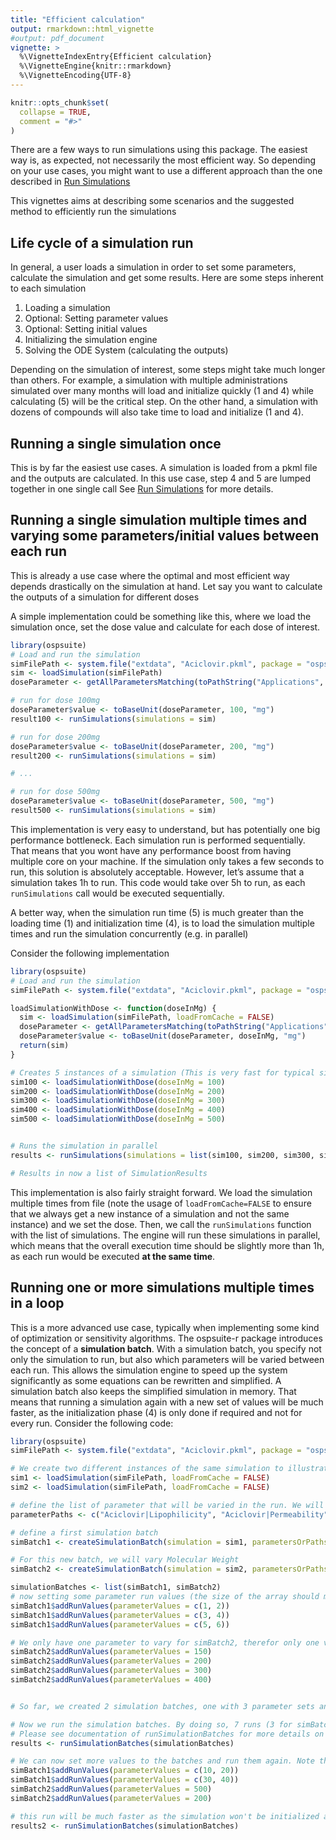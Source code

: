 ---
title: "Efficient calculation"
output: rmarkdown::html_vignette
#output: pdf_document
vignette: >
  %\VignetteIndexEntry{Efficient calculation}
  %\VignetteEngine{knitr::rmarkdown}
  %\VignetteEncoding{UTF-8}
---

```{r, include = FALSE}
knitr::opts_chunk$set(
  collapse = TRUE,
  comment = "#>"
)
```

There are a few ways to run simulations using this package. 
The easiest way is,  as expected,  not necessarily the most efficient way. So depending on your use cases, you might want to use a different approach than the one
described in [Run Simulations](run-simulation.html)

This vignettes aims at describing some scenarios and the suggested method to efficiently run the simulations

## Life cycle of a simulation run

In general, a user loads a simulation in order to set some parameters, calculate the simulation and get some results. 
Here are some steps inherent to each simulation 

1. Loading a simulation
2. Optional: Setting parameter values
3. Optional: Setting initial values
4. Initializing the simulation engine
5. Solving the ODE System (calculating the outputs)

Depending on the simulation of interest, some steps might take much longer than others. For example, a simulation with multiple administrations simulated over many months will load and initialize quickly (1 and 4) while calculating (5) will be the critical step. On the other hand, a simulation with dozens of compounds will also take time to load and initialize (1 and 4). 


## Running a single simulation once

This is by far the easiest use cases. A simulation is loaded from a pkml file and the outputs are calculated. In this use case, step 4 and 5 are lumped together in one single call
See [Run Simulations](run-simulation.html) for more details. 


## Running a single simulation multiple times and varying some parameters/initial values between each run

This is already a use case where the optimal and most efficient way depends drastically on the simulation at hand.
Let say you want to calculate the outputs of a simulation for different doses

A simple implementation could be something like this, where we load the simulation once, set the dose value and calculate for each dose of interest. 
```{r SequentialRun, eval=TRUE}
library(ospsuite)
# Load and run the simulation
simFilePath <- system.file("extdata", "Aciclovir.pkml", package = "ospsuite")
sim <- loadSimulation(simFilePath)
doseParameter <- getAllParametersMatching(toPathString("Applications", "**", "Dose"), sim)[[1]]

# run for dose 100mg
doseParameter$value <- toBaseUnit(doseParameter, 100, "mg")
result100 <- runSimulations(simulations = sim)

# run for dose 200mg
doseParameter$value <- toBaseUnit(doseParameter, 200, "mg")
result200 <- runSimulations(simulations = sim)

# ...

# run for dose 500mg
doseParameter$value <- toBaseUnit(doseParameter, 500, "mg")
result500 <- runSimulations(simulations = sim)
```

This implementation is very easy to understand, but has potentially one big performance bottleneck. Each simulation run is performed sequentially. 
That means that you wont have any performance boost from having multiple core on your machine.
If the simulation only takes a few seconds to run, this solution is absolutely acceptable. However, let's assume that a simulation takes 1h to run. This code would take over 5h to run, as each `runSimulations` call would be executed sequentially. 

A better way, when the simulation run time (5) is much greater than the loading time (1) and initialization time (4), is to load the simulation multiple times and run the simulation concurrently (e.g. in parallel)

Consider the following implementation
```{r ParallelRun, eval=TRUE}
library(ospsuite)
# Load and run the simulation
simFilePath <- system.file("extdata", "Aciclovir.pkml", package = "ospsuite")

loadSimulationWithDose <- function(doseInMg) {
  sim <- loadSimulation(simFilePath, loadFromCache = FALSE)
  doseParameter <- getAllParametersMatching(toPathString("Applications", "**", "Dose"), sim)[[1]]
  doseParameter$value <- toBaseUnit(doseParameter, doseInMg, "mg")
  return(sim)
}

# Creates 5 instances of a simulation (This is very fast for typical simulations)
sim100 <- loadSimulationWithDose(doseInMg = 100)
sim200 <- loadSimulationWithDose(doseInMg = 200)
sim300 <- loadSimulationWithDose(doseInMg = 300)
sim400 <- loadSimulationWithDose(doseInMg = 400)
sim500 <- loadSimulationWithDose(doseInMg = 500)


# Runs the simulation in parallel
results <- runSimulations(simulations = list(sim100, sim200, sim300, sim400, sim500))

# Results in now a list of SimulationResults
```

This implementation is also fairly straight forward. We load the simulation multiple times from file (note the usage of `loadFromCache=FALSE` to ensure that we always get a new instance of a simulation and not the same instance) and we set the dose. Then, we call the `runSimulations` function with the list of simulations. The engine will run these simulations in parallel, which means that the overall execution time should be slightly more than 1h, as each run would be executed **at the same time**.


## Running one or more simulations multiple times in a loop

This is a more advanced use case, typically when implementing some kind of optimization or sensitivity algorithms. The ospsuite-r package introduces the concept of a **simulation batch**. With a simulation batch, you specify not only the simulation to run, but also which parameters will be varied between each run. This allows the simulation engine to speed up the system significantly as some equations can be rewritten and simplified. A simulation batch also keeps the simplified simulation in memory. That means that running a simulation again with a new set of values will be much faster, as the initialization phase (4) is only done if required and not for every run. Consider the following code:

```{r BatchRun, eval=TRUE}
library(ospsuite)
simFilePath <- system.file("extdata", "Aciclovir.pkml", package = "ospsuite")

# We create two different instances of the same simulation to illustrate the usage.
sim1 <- loadSimulation(simFilePath, loadFromCache = FALSE)
sim2 <- loadSimulation(simFilePath, loadFromCache = FALSE)

# define the list of parameter that will be varied in the run. We will vary 2 parameters: Lipophilicity and Permeability 
parameterPaths <- c("Aciclovir|Lipophilicity", "Aciclovir|Permeability")

# define a first simulation batch
simBatch1 <- createSimulationBatch(simulation = sim1, parametersOrPaths = parameterPaths)

# For this new batch, we will vary Molecular Weight
simBatch2 <- createSimulationBatch(simulation = sim2, parametersOrPaths = c("Aciclovir|Molecular weight"))

simulationBatches <- list(simBatch1, simBatch2)
# now setting some parameter run values (the size of the array should match the number of parameters to vary for each batch
simBatch1$addRunValues(parameterValues = c(1, 2))
simBatch1$addRunValues(parameterValues = c(3, 4))
simBatch1$addRunValues(parameterValues = c(5, 6))

# We only have one parameter to vary for simBatch2, therefor only one value to set
simBatch2$addRunValues(parameterValues = 150)
simBatch2$addRunValues(parameterValues = 200)
simBatch2$addRunValues(parameterValues = 300)
simBatch2$addRunValues(parameterValues = 400)


# So far, we created 2 simulation batches, one with 3 parameter sets and the other one with 4. That means that 3 run slots will be allocated for simBatch1 and 4 will be allocated for simBatch2. These slots will remain in memory until the batch object is discarded

# Now we run the simulation batches. By doing so, 7 runs (3 for simBatch1 and 4 for simBatch2) will be executed in parallel. 
# Please see documentation of runSimulationBatches for more details on how to match parameter set to results.
results <- runSimulationBatches(simulationBatches)

# We can now set more values to the batches and run them again. Note that we do not have to always set the same number of values at the same time
simBatch1$addRunValues(parameterValues = c(10, 20))
simBatch1$addRunValues(parameterValues = c(30, 40))
simBatch2$addRunValues(parameterValues = 500)
simBatch2$addRunValues(parameterValues = 200)

# this run will be much faster as the simulation won't be initialized again. Only the new value will be set as specified when adding new run values with addRunValues
results2 <- runSimulationBatches(simulationBatches)
```


